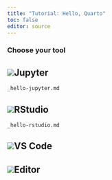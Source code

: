 ```yaml
---
title: "Tutorial: Hello, Quarto"
toc: false
editor: source
---
```


### Choose your tool {#choose-your-tool .no-anchor}

::: {#choose-your-tool-tabs .panel-tabset}
## ![](../images/jupyter-logo.png)Jupyter

``` include
_hello-jupyter.md
```

## ![](../images/rstudio-logo.png)RStudio

``` include
_hello-rstudio.md
```

## ![](../images/vscode-logo.png)VS Code

## ![](../images/text-editor-logo.png){#text-editor-logo}Editor
:::




